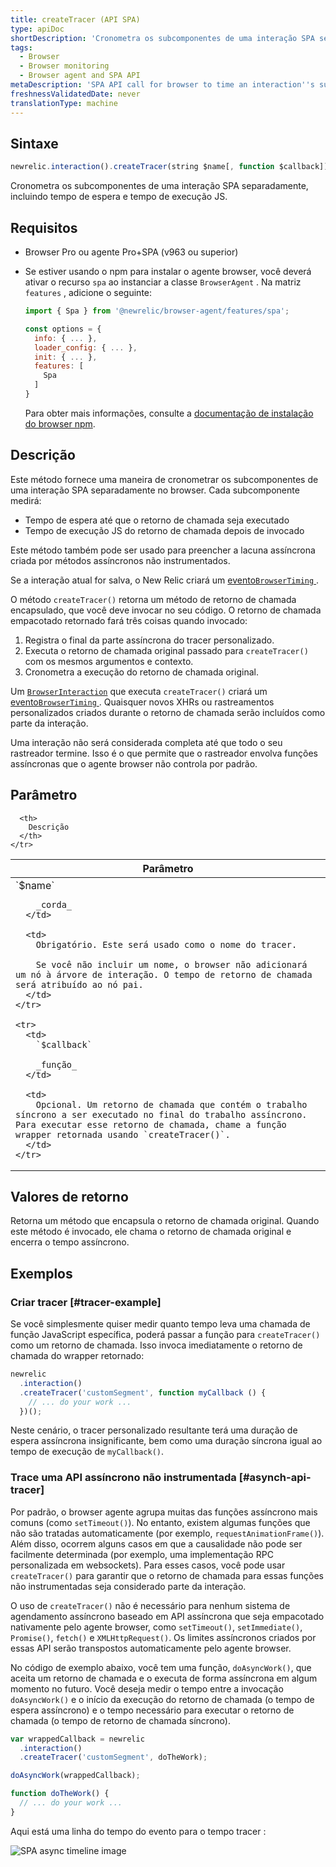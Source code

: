 ```yaml
---
title: createTracer (API SPA)
type: apiDoc
shortDescription: 'Cronometra os subcomponentes de uma interação SPA separadamente, incluindo tempo de espera e tempo de execução JS.'
tags:
  - Browser
  - Browser monitoring
  - Browser agent and SPA API
metaDescription: 'SPA API call for browser to time an interaction''s sub-components separately, including wait time and JS execution time.'
freshnessValidatedDate: never
translationType: machine
---
```


## Sintaxe

```js
newrelic.interaction().createTracer(string $name[, function $callback])
```

Cronometra os subcomponentes de uma interação SPA separadamente, incluindo tempo de espera e tempo de execução JS.

## Requisitos

* Browser Pro ou agente Pro+SPA (v963 ou superior)

* Se estiver usando o npm para instalar o agente browser, você deverá ativar o recurso `spa` ao instanciar a classe `BrowserAgent` . Na matriz `features` , adicione o seguinte:

  ```js
  import { Spa } from '@newrelic/browser-agent/features/spa';

  const options = {
    info: { ... },
    loader_config: { ... },
    init: { ... },
    features: [
      Spa
    ]
  }
  ```

  Para obter mais informações, consulte a [documentação de instalação do browser npm](https://www.npmjs.com/package/@newrelic/browser-agent#new-relic-browser-agent).

## Descrição

Este método fornece uma maneira de cronometrar os subcomponentes de uma interação SPA separadamente no browser. Cada subcomponente medirá:

* Tempo de espera até que o retorno de chamada seja executado
* Tempo de execução JS do retorno de chamada depois de invocado

Este método também pode ser usado para preencher a lacuna assíncrona criada por métodos assíncronos não instrumentados.

Se a interação atual for salva, o New Relic criará um [evento`BrowserTiming` ](/docs/insights/explore-data/attributes/browser-default-attributes-insights#browsertiming-attributes).

O método `createTracer()` retorna um método de retorno de chamada encapsulado, que você deve invocar no seu código. O retorno de chamada empacotado retornado fará três coisas quando invocado:

1. Registra o final da parte assíncrona do tracer personalizado.
2. Executa o retorno de chamada original passado para `createTracer()` com os mesmos argumentos e contexto.
3. Cronometra a execução do retorno de chamada original.

Um [`BrowserInteraction`](/docs/insights/explore-data/attributes/browser-default-attributes-insights#browserinteraction-attributes) que executa `createTracer()` criará um [evento`BrowserTiming` ](/docs/insights/explore-data/attributes/browser-default-attributes-insights#browsertiming-attributes). Quaisquer novos XHRs ou rastreamentos personalizados criados durante o retorno de chamada serão incluídos como parte da interação.

Uma interação não será considerada completa até que todo o seu rastreador termine. Isso é o que permite que o rastreador envolva funções assíncronas que o agente browser não controla por padrão.

## Parâmetro

<table>
  <thead>
    <tr>
      <th width="25%">
        Parâmetro
      </th>

      <th>
        Descrição
      </th>
    </tr>
  </thead>

  <tbody>
    <tr>
      <td>
        `$name`

        _corda_
      </td>

      <td>
        Obrigatório. Este será usado como o nome do tracer.

        Se você não incluir um nome, o browser não adicionará um nó à árvore de interação. O tempo de retorno de chamada será atribuído ao nó pai.
      </td>
    </tr>

    <tr>
      <td>
        `$callback`

        _função_
      </td>

      <td>
        Opcional. Um retorno de chamada que contém o trabalho síncrono a ser executado no final do trabalho assíncrono. Para executar esse retorno de chamada, chame a função wrapper retornada usando `createTracer()`.
      </td>
    </tr>
  </tbody>
</table>

## Valores de retorno

Retorna um método que encapsula o retorno de chamada original. Quando este método é invocado, ele chama o retorno de chamada original e encerra o tempo assíncrono.

## Exemplos

### Criar tracer [#tracer-example]

Se você simplesmente quiser medir quanto tempo leva uma chamada de função JavaScript específica, poderá passar a função para `createTracer()` como um retorno de chamada. Isso invoca imediatamente o retorno de chamada do wrapper retornado:

```js
newrelic
  .interaction()
  .createTracer('customSegment', function myCallback () {
    // ... do your work ...
  })();
```

Neste cenário, o tracer personalizado resultante terá uma duração de espera assíncrona insignificante, bem como uma duração síncrona igual ao tempo de execução de `myCallback()`.

### Trace uma API assíncrono não instrumentada [#asynch-api-tracer]

Por padrão, o browser agente agrupa muitas das funções assíncrono mais comuns (como `setTimeout()`). No entanto, existem algumas funções que não são tratadas automaticamente (por exemplo, `requestAnimationFrame()`). Além disso, ocorrem alguns casos em que a causalidade não pode ser facilmente determinada (por exemplo, uma implementação RPC personalizada em websockets). Para esses casos, você pode usar `createTracer()` para garantir que o retorno de chamada para essas funções não instrumentadas seja considerado parte da interação.

O uso de `createTracer()` não é necessário para nenhum sistema de agendamento assíncrono baseado em API assíncrona que seja empacotado nativamente pelo agente browser, como `setTimeout()`, `setImmediate()`, `Promise()`, `fetch()` e `XMLHttpRequest()`. Os limites assíncronos criados por essas API serão transpostos automaticamente pelo agente browser.

No código de exemplo abaixo, você tem uma função, `doAsyncWork()`, que aceita um retorno de chamada e o executa de forma assíncrona em algum momento no futuro. Você deseja medir o tempo entre a invocação `doAsyncWork()` e o início da execução do retorno de chamada (o tempo de espera assíncrono) e o tempo necessário para executar o retorno de chamada (o tempo de retorno de chamada síncrono).

```js
var wrappedCallback = newrelic
  .interaction()
  .createTracer('customSegment', doTheWork);

doAsyncWork(wrappedCallback);

function doTheWork() {
  // ... do your work ...
}
```

Aqui está uma linha do tempo do evento para o tempo tracer :

<img
  title="spa-trace-async-timeline.png"
  alt="SPA async timeline image"
  src="/images/browser_diagram_async-timeline.webp"
/>
